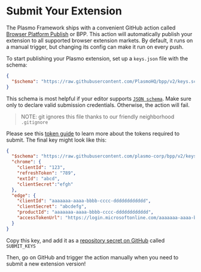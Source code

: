 # Submit Your Extension

The Plasmo Framework ships with a convenient GitHub action called [Browser Platform Publish](http://bpp.browser.market/) or BPP. This action will automatically publish your extension to all supported browser extension markets. By default, it runs on a manual trigger, but changing its config can make it run on every push.

To start publishing your Plasmo extension, set up a `keys.json` file with the schema:

```json
{
  "$schema": "https://raw.githubusercontent.com/PlasmoHQ/bpp/v2/keys.schema.json"
}
```

This schema is most helpful if your editor supports [`JSON schema`](https://json-schema.org/). Make sure only to declare valid submission credentials. Otherwise, the action will fail.

> NOTE: git ignores this file thanks to our friendly neighborhood `.gitignore`

Please see this [token guide](https://github.com/PlasmoHQ/bms/blob/main/tokens.md) to learn more about the tokens required to submit. The final key might look like this:

```json
{
  "$schema": "https://raw.githubusercontent.com/plasmo-corp/bpp/v2/keys.schema.json",
  "chrome": {
    "clientId": "123",
    "refreshToken": "789",
    "extId": "abcd",
    "clientSecret":"efgh"
  },
  "edge": {
    "clientId": "aaaaaaa-aaaa-bbbb-cccc-dddddddddddd",
    "clientSecret": "abcdefg",
    "productId": "aaaaaaa-aaaa-bbbb-cccc-dddddddddddd",
    "accessTokenUrl": "https://login.microsoftonline.com/aaaaaaa-aaaa-bbbb-cccc-dddddddddddd/oauth2/v2.0/token"
  }
}
```

Copy this key, and add it as a [repository secret on GitHub](https://docs.github.com/en/actions/security-guides/encrypted-secrets#creating-encrypted-secrets-for-a-repository) called `SUBMIT_KEYS`

Then, go on GitHub and trigger the action manually when you need to submit a new extension version!

